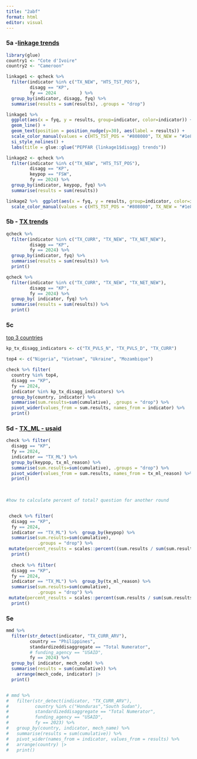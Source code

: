 ```yaml
---
title: "2abf"
format: html
editor: visual
---
```


### 5a -[linkage trends](https://tableau.usaid.gov/views/KeyPopulationsDashboard/2_aTestingandLinkageTrends/40426f3a-6e0b-4ada-897c-dfe5461884db/17a3ec3f-a566-49cb-add4-e53293d0ba54?:display_count=n&:showVizHome=n&:origin=viz_share_link)

```r
library(glue)
country1 <- "Cote d'Ivoire"
country2 <- "Cameroon"

linkage1 <- qcheck %>%
  filter(indicator %in% c("TX_NEW", "HTS_TST_POS"),
         disagg == "KP",
         fy == 2024         ) %>%
  group_by(indicator, disagg, fyq) %>%
  summarise(results = sum(results), .groups = "drop") 

linkage1 %>%  
  ggplot(aes(x = fyq, y = results, group=indicator, color=indicator)) + 
  geom_line() + 
  geom_text(position = position_nudge(y=30), aes(label = results)) +
  scale_color_manual(values = c(HTS_TST_POS = "#808080", TX_NEW = "#1e87a5")) +
  si_style_nolines() + 
  labs(title = glue::glue("PEPFAR {linkage1$disagg} trends"))

linkage2 <- qcheck %>%
  filter(indicator %in% c("TX_NEW", "HTS_TST_POS"),
         disagg == "KP",
         keypop == "FSW", 
         fy == 2024) %>%
  group_by(indicator, keypop, fyq) %>%
  summarise(results = sum(results)) 

linkage2 %>%  ggplot(aes(x = fyq, y = results, group=indicator, color=indicator)) + geom_line() + geom_text(position = position_nudge(y=30), aes(label = results)) +
  scale_color_manual(values = c(HTS_TST_POS = "#808080", TX_NEW = "#1e87a5")) + si_style_nolines() + labs(title = glue("PEPFAR {linkage2$keypop} trends"))

```

### 5b - [TX trends](https://tableau.usaid.gov/views/KeyPopulationsDashboard/2_bTXTrends/cec16239-2ef8-43d9-ad2e-c6f04068e95b/6571f6c6-2393-4c5f-a7dd-718a22cf582a?:display_count=n&:showVizHome=n&:origin=viz_share_link)

```r
qcheck %>%
  filter(indicator %in% c("TX_CURR", "TX_NEW", "TX_NET_NEW"),
         disagg == "KP",
         fy == 2024) %>%
  group_by(indicator, fyq) %>%
  summarise(results = sum(results)) %>%
  print()

qcheck %>%
  filter(indicator %in% c("TX_CURR", "TX_NEW", "TX_NET_NEW"),
         disagg == "KP",
         fy == 2024) %>%
  group_by( indicator, fyq) %>%
  summarise(results = sum(results)) %>%
  print()
```

### 5c

[top 3 countries](https://tableau.usaid.gov/views/KeyPopulationsDashboard/6_aKPTXdisaggreporting?:showAppBanner=false&:display_count=n&:showVizHome=n&:origin=viz_share_link)

```r
kp_tx_disagg_indicators <- c("TX_PVLS_N", "TX_PVLS_D", "TX_CURR")

top4 <- c("Nigeria", "Vietnam", "Ukraine", "Mozambique")

check %>% filter(
  country %in% top4,
  disagg == "KP", 
  fy == 2024,
  indicator %in% kp_tx_disagg_indicators) %>%
  group_by(country, indicator) %>%
  summarise(sum.results=sum(cumulative), .groups = "drop") %>% 
  pivot_wider(values_from = sum.results, names_from = indicator) %>%
  print()
```

### 5d - [TX_ML - usaid](https://tableau.usaid.gov/views/KeyPopulationsDashboard/6_bKPTX_ML/a3af8b22-db55-446a-aa16-a94b51cc9e18/90c15629-ec9e-4370-b271-f788df6f3d9c?:display_count=n&:showVizHome=n&:origin=viz_share_link)

```r
check %>% filter(
  disagg == "KP", 
  fy == 2024,
  indicator == "TX_ML") %>%
  group_by(keypop, tx_ml_reason) %>%
  summarise(sum.results=sum(cumulative), .groups = "drop") %>% 
  pivot_wider(values_from = sum.results, names_from = tx_ml_reason) %>%
  print()
 

 
#how to calculate percent of total? question for another round


 check %>% filter(
  disagg == "KP", 
  fy == 2024,
  indicator == "TX_ML") %>%  group_by(keypop) %>%
  summarise(sum.results=sum(cumulative),
            .groups = "drop") %>% 
 mutate(percent_results = scales::percent((sum.results / sum(sum.results)))) %>%
  print()
 
  check %>% filter(
  disagg == "KP", 
  fy == 2024,
  indicator == "TX_ML") %>%  group_by(tx_ml_reason) %>%
  summarise(sum.results=sum(cumulative),
            .groups = "drop") %>% 
 mutate(percent_results = scales::percent(sum.results / sum(sum.results))) %>%
  print()
```

### 5e

```r
mmd %>%
  filter(str_detect(indicator, "TX_CURR_ARV"),
         country == "Philippines",
         standardizeddisaggregate == "Total Numerator",
         # funding_agency == "USAID",
         fy == 2024) %>%
  group_by( indicator, mech_code) %>%
  summarise(results = sum(cumulative)) %>%
    arrange(mech_code, indicator) |> 
  print()


# mmd %>%
#   filter(str_detect(indicator, "TX_CURR_ARV"),
#          country %in% c("Honduras","South Sudan"),
#          standardizeddisaggregate == "Total Numerator",
#          funding_agency == "USAID",
#          fy == 2023) %>%
#   group_by(country, indicator, mech_name) %>%
#   summarise(results = sum(cumulative)) %>%
#   pivot_wider(names_from = indicator, values_from = results) %>%
#   arrange(country) |> 
#   print()
```

